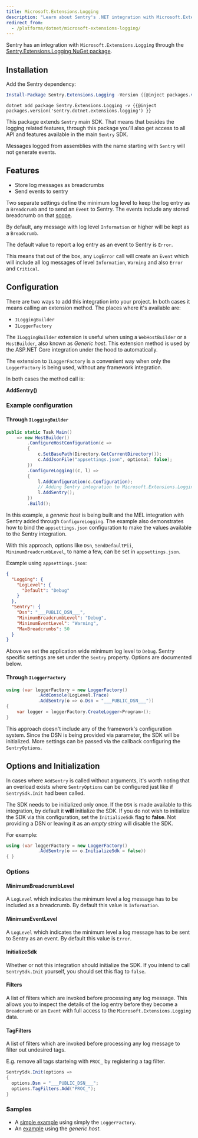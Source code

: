 ```yaml
---
title: Microsoft.Extensions.Logging
description: "Learn about Sentry's .NET integration with Microsoft.Extensions.Logging."
redirect_from:
  - /platforms/dotnet/microsoft-extensions-logging/
---
```


Sentry has an integration with `Microsoft.Extensions.Logging` through the [Sentry.Extensions.Logging NuGet package](https://www.nuget.org/packages/Sentry.Extensions.Logging).

## Installation

Add the Sentry dependency:

```powershell {tabTitle:Package Manager}
Install-Package Sentry.Extensions.Logging -Version {{@inject packages.version('sentry.dotnet.extensions.logging') }}
```

```shell {tabTitle:.NET Core CLI}
dotnet add package Sentry.Extensions.Logging -v {{@inject packages.version('sentry.dotnet.extensions.logging') }}
```

This package extends `Sentry` main SDK. That means that besides the logging related features, through this package you'll also get access to all API and features available in the main `Sentry` SDK.

<Note>

Messages logged from assemblies with the name starting with `Sentry` will not generate events.

</Note>

## Features

- Store log messages as breadcrumbs
- Send events to sentry

Two separate settings define the minimum log level to keep the log entry as a `Breadcrumb` and to send an `Event` to Sentry. The events include any stored breadcrumb on that [scope](enriching-events/scopes/).

By default, any message with log level `Information` or higher will be kept as a `Breadcrumb`.

The default value to report a log entry as an event to Sentry is `Error`.

This means that out of the box, any `LogError` call will create an `Event` which will include all log messages of level `Information`, `Warning` and also `Error` and `Critical`.

## Configuration

There are two ways to add this integration into your project. In both cases it means calling an extension method. The places where it's available are:

- `ILoggingBuilder`
- `ILoggerFactory`

The `ILoggingBuilder` extension is useful when using a `WebHostBuilder` or a `HostBuilder`, also known as _Generic host_. This extension method is used by the ASP.NET Core integration under the hood to automatically.

The extension to `ILoggerFactory` is a convenient way when only the `LoggerFactory` is being used, without any framework integration.

In both cases the method call is:

**AddSentry()**

### Example configuration

#### Through `ILoggingBuilder`

```csharp
public static Task Main()
    => new HostBuilder()
        .ConfigureHostConfiguration(c =>
        {
            c.SetBasePath(Directory.GetCurrentDirectory());
            c.AddJsonFile("appsettings.json", optional: false);
        })
        .ConfigureLogging((c, l) =>
        {
            l.AddConfiguration(c.Configuration);
            // Adding Sentry integration to Microsoft.Extensions.Logging
            l.AddSentry();
        })
        .Build();
```

In this example, a _generic host_ is being built and the MEL integration with Sentry added through `ConfigureLogging`. The example also demonstrates how to bind the `appsettings.json` configuration to make the values available to the Sentry integration.

With this approach, options like `Dsn`, `SendDefaultPii`, `MinimumBreadcrumbLevel`, to name a few, can be set in `appsettings.json`.

Example using `appsettings.json`:

```json
{
  "Logging": {
    "LogLevel": {
      "Default": "Debug"
    }
  },
  "Sentry": {
    "Dsn": "___PUBLIC_DSN___",
    "MinimumBreadcrumbLevel": "Debug",
    "MinimumEventLevel": "Warning",
    "MaxBreadcrumbs": 50
  }
}
```

Above we set the application wide minimum log level to `Debug`. Sentry specific settings are set under the `Sentry` property. Options are documented below.

#### Through `ILoggerFactory`

```csharp
using (var loggerFactory = new LoggerFactory()
            .AddConsole(LogLevel.Trace)
            .AddSentry(o => o.Dsn = "___PUBLIC_DSN___"))
{
    var logger = loggerFactory.CreateLogger<Program>();
}
```

This approach doesn't include any of the framework's configuration system. Since the DSN is being provided via parameter, the SDK will be initialized.
More settings can be passed via the callback configuring the `SentryOptions`.

## Options and Initialization

In cases where `AddSentry` is called without arguments, it's worth noting that an overload exists where `SentryOptions` can be configured just like if `SentrySdk.Init` had been called.

<Note>

The SDK needs to be initialized only once. If the `DSN` is made available to this integration, by default it **will** initialize the SDK. If you do not wish to initialize the SDK via this configuration, set the `InitializeSdk` flag to **false**. Not providing a DSN or leaving it as an _empty string_ will disable the SDK.

</Note>

For example:

```csharp
using (var loggerFactory = new LoggerFactory()
            .AddSentry(o => o.InitializeSdk = false))
{ }
```

### Options

#### MinimumBreadcrumbLevel

A `LogLevel` which indicates the minimum level a log message has to be included as a breadcrumb. By default this value is `Information`.

#### MinimumEventLevel

A `LogLevel` which indicates the minimum level a log message has to be sent to Sentry as an event. By default this value is `Error`.

#### InitializeSdk

Whether or not this integration should initialize the SDK. If you intend to call `SentrySdk.Init` yourself, you should set this flag to `false`.

#### Filters

A list of filters which are invoked before processing any log message. This allows you to inspect the details of the log entry before they become a `Breadcrumb` or an `Event` with full access to the `Microsoft.Extensions.Logging` data.

#### TagFilters

A list of filters which are invoked before processing any log message to filter out undesired tags. 

E.g. remove all tags starteing with `PROC_` by registering a tag filter.

```csharp
SentrySdk.Init(options =>
{
  options.Dsn = "___PUBLIC_DSN___";
  options.TagFilters.Add("PROC_");
}
```

### Samples

- A [simple example](https://github.com/getsentry/sentry-dotnet/tree/main/samples/Sentry.Samples.ME.Logging) using simply the `LoggerFactory`.
- An [example](https://github.com/getsentry/sentry-dotnet/tree/main/samples/Sentry.Samples.GenericHost) using the _generic host_.
